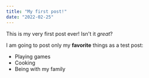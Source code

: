 ```yaml
---
title: "My first post!"
date: "2022-02-25"
---
```


This is my very first post ever! Isn't it *great*?

I am going to post only my **favorite** things as a test post:

* Playing games
* Cooking
* Being with my family